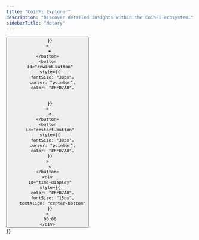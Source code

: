 ```yaml
---
title: "CoinFi Explorer"
description: "Discover detailed insights within the CoinFi ecosystem."
sidebarTitle: "Notary"
---
```


<div
  style={{
    maxWidth: "180px",
    maxHeight: "100px",
    padding: "11px",
    borderRadius: "20px",
    backgroundColor: "#F7931A",
    border: "3px solid white",
    textAlign: "center-right",
    fontFamily: "Arial, object-sans"
  }}
>
  <div
    id="player-controls"
    style={{
      display: "flex",
      justifyContent: "center-bottom",
      alignItems: "center-bottom",
      gap: "15px",
      flexWrap: "wrap"
    }}
  >
    <button
      id="play-pause-button"
      style={{
        fontSize: "30px",
        cursor: "pointer",
        color: "#FFD7A8",
        
       
      }}
    >
      ►
    </button>
    <button
      id="rewind-button"
      style={{
        fontSize: "30px",
        cursor: "pointer",
        color: "#FFD7A8",
        
        
      }}
    >
      ↺
    </button>
    <button
      id="restart-button"
      style={{
        fontSize: "30px",
        cursor: "pointer",
        color: "#FFD7A8",
      }}
    >
      ↻
    </button>
    <div
      id="time-display"
      style={{
        color: "#FFD7A8",
        fontSize: "15px",
        textAlign: "center-bottom"
      }}
    >
      00:00
    </div>
  </div>
</div>
<div
  id="video-container"
  style={{
    position: "absolute",
    width: "1px",
    height: "1px",
    overflow: "hidden"
    
  }}
></div>

<script
  type="text/javascript"
  dangerouslySetInnerHTML={{
    __html: `
      // Load the YouTube IFrame Player API asynchronously.
      var tag = document.createElement('script');
      tag.src = "https://www.youtube.com/iframe_api";
      var firstScriptTag = document.getElementsByTagName('script')[0];
      firstScriptTag.parentNode.insertBefore(tag, firstScriptTag);

      var player;
      var isPlaying = false;

      // Called automatically by the YouTube API when it's ready.
      function onYouTubeIframeAPIReady() {
        player = new YT.Player('video-container', {
          height: '1',
          width: '1',
          videoId: 'ZsDqTQs3_G0', // Replace with your desired video ID.
          playerVars: {
            enablejsapi: 1,
            playsinline: 1,
            mute: 1,        // Start muted to help bypass autoplay restrictions.
            autoplay: 0
          },
          events: {
            'onReady': onPlayerReady
          }
        });
      }

      // Called when the player is ready.
      function onPlayerReady() {
        var playPauseBtn = document.getElementById('play-pause-button');
        var rewindBtn = document.getElementById('rewind-button');
        var restartBtn = document.getElementById('restart-button');

        // Toggle Play/Pause on click.
        playPauseBtn.addEventListener('click', function() {
          if (!isPlaying) {
            player.unMute();
            player.playVideo();
            playPauseBtn.textContent = '❚❚';
            isPlaying = true;
          } else {
            player.pauseVideo();
            playPauseBtn.textContent = '►';
            isPlaying = false;
          }
        });

        // Rewind 10 seconds.
        rewindBtn.addEventListener('click', function() {
          var currentTime = player.getCurrentTime();
          var newTime = Math.max(currentTime - 10, 0);
          player.seekTo(newTime, true);
        });

        // Restart the video.
        restartBtn.addEventListener('click', function() {
          player.seekTo(0, true);
        });
      }

      // Update the time display every second.
      function updateTime() {
        if (player && typeof player.getCurrentTime === 'function') {
          var currentTime = player.getCurrentTime();
          // Format seconds as mm:ss.
          function formatTime(time) {
            var minutes = Math.floor(time / 60);
            var seconds = Math.floor(time % 60);
            return (minutes < 10 ? "0" + minutes : minutes) + ":" + (seconds < 10 ? "0" + seconds : seconds);
          }
          var timeDisplay = document.getElementById('time-display');
          if (timeDisplay) {
            timeDisplay.textContent = formatTime(currentTime);
          }
        }
      }
      setInterval(updateTime, 1000);
    `
  }}
/>

# CoinFi Explorer

Dive deep into the CoinFi Explorer to uncover market trends, analyze asset data, and stay up to date with the latest ecosystem innovations.
